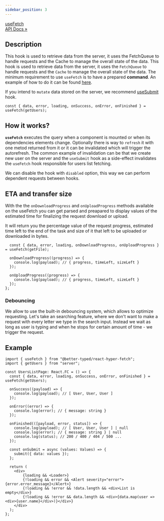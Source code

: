 ```yaml
---
sidebar_position: 3
---
```


<p class="pagination-nav__item pagination-nav__item--prev">
  <a class="pagination-nav__link" href="/api/React-Hyper-Fetch/Function/useFetch">
    <div class="pagination-nav__sublabel">useFetch</div>
    <div class="pagination-nav__label">API Docs »</div>
  </a>
</p>

## Description

This hook is used to retrieve data from the server, it uses the FetchQueue to handle requests and the Cache to manage
the overall state of the data. This hook is used to retrieve data from the server, it uses the `FetchQueue` to handle
requests and the `Cache` to manage the overall state of the data. The minimum requirement to use `useFetch` is to have a
prepared **command**. An example of how to do it can be found [here](/docs/Docs/Command).

If you intend to `mutate` data stored on the server, we recommend [useSubmit](/docs/React/useSubmit) hook.

```tsx
const { data, error, loading, onSuccess, onError, onFinished } = useFetch(getUsers);
```

## How it works?

**`useFetch`** executes the query when a component is mounted or when its dependencies elements change. Optionally there
is way to `refresh` it with one metod returned from it or it can be invalidated which will trigger the autorefresh. The
common example of invalidation can be that we create new user on the server and the `useSubmit` hook as a side-effect
invalidates the `useFetch` hook responsible for users list fetching.

We can disable the hook with `disabled` option, this way we can perform dependent requests between hooks.

## ETA and transfer size

With the the `onDownloadProgress` and `onUploadProgress` methods available on the useFetch you can get parsed and
preapared to display values of the estimated time for finalizing the request download or upload.

It will return you the percentage value of the request progress, estimated time left to the end of the task and size of
it that left to be uploaded or downloaded in bytes.

```tsx
  const { data, error, loading, onDownloadProgress, onUploadProgress } = useFetch(getFile);

  onDownloadProgress((progress) => {
    console.log(payload); // { progress, timeLeft, sizeLeft }
  });

  onUploadProgress((progress) => {
    console.log(payload); // { progress, timeLeft, sizeLeft }
  });
};
```

### Debouncing

We allow to use the built-in debouncing system, which allows to optimize requesting. Let's take an searching feature,
where we don't want to make a request with every letter we type in the search input. Instead we wait as long as user is
typing and when he stops for certain amount of time - we trigger the request.

## Example

```tsx
import { useFetch } from "@better-typed/react-hyper-fetch";
import { getUsers } from "server";

const UsersListPage: React.FC = () => {
  const { data, error, loading, onSuccess, onError, onFinished } = useFetch(getUsers);

  onSuccess((payload) => {
    console.log(payload); // [ User, User, User ]
  });

  onError((error) => {
    console.log(error); // { message: string }
  });

  onFinished(([payload, error, status]) => {
    console.log(payload); // [ User, User, User ] | null
    console.log(error); // { message: string } | null
    console.log(status); // 200 / 400 / 404 / 500 ...
  });

  const onSubmit = async (values: Values) => {
    submit({ data: values });
  };

  return (
    <div>
        {loading && <Loader>}
        {!loading && error && <Alert severity="error">{error.error_message}</Alert>}
        {!loading && !error && !data.length && <div>List is empty</div>}
        {!loading && !error && data.length && <div>{data.map(user => <div>{user.name}</div>)}</div>}
    </div>
  );
};
```
